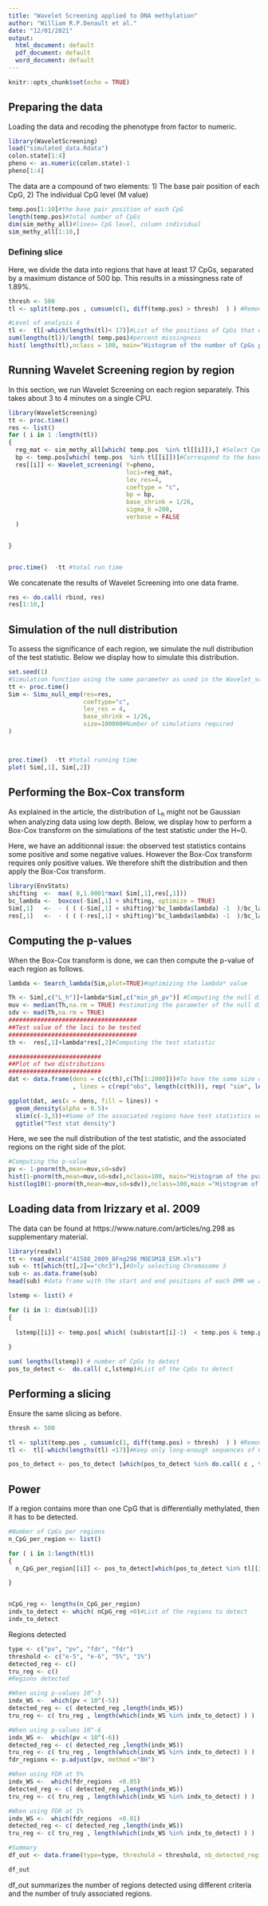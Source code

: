 ```yaml
---
title: "Wavelet Screening applied to DNA methylation"
author: "William R.P.Denault et al."
date: "12/01/2021"
output:
  html_document: default
  pdf_document: default
  word_document: default
---
```


```r
knitr::opts_chunk$set(echo = TRUE)

```

## Preparing the data

Loading the data and recoding the phenotype from factor to numeric.


```r
library(WaveletScreening)
load("simulated_data.Rdata")
colon.state[1:4]
pheno <- as.numeric(colon.state)-1
pheno[1:4]

```

The data are a compound of two elements:
1) The base pair position of each CpG,
2) The individual CpG level (M value)
```r
temp.pos[1:10]#the base pair position of each CpG
length(temp.pos)#total number of CpGs
dim(sim_methy_all)#lines= CpG level, column individual
sim_methy_all[1:10,]
```





### Defining slice 
Here, we divide the data into regions that have at least 17 CpGs, separated by a maximum distance of 500 bp. This results in a missingness rate of 1.89%.
```r

thresh <- 500
tl <- split(temp.pos , cumsum(c(1, diff(temp.pos) > thresh)  ) ) #Remove cases that are too far apart

#Level of analysis 4
tl <-  tl[-which(lengths(tl)< 17)]#List of the positions of CpGs that we will analyze later
sum(lengths(tl))/length( temp.pos)#percent missingness
hist( lengths(tl),nclass = 100, main="Histogram of the number of CpGs per region")

```


## Running Wavelet Screening region by region


In this section, we run Wavelet Screening on each region separately. This takes about 3 to 4 minutes on a single CPU. 
```r

library(WaveletScreening)
tt <- proc.time()
res <- list()
for ( i in 1 :length(tl))
{
  reg_mat <- sim_methy_all[which( temp.pos  %in% tl[[i]]),] #Select CpGs in region i
  bp <- temp.pos[which( temp.pos  %in% tl[[i]])]#Correspond to the base position of the CpG in region i
  res[[i]] <- Wavelet_screening( Y=pheno,
                                 loci=reg_mat,
                                 lev_res=4,
                                 coeftype = "c",
                                 bp = bp,
                                 base_shrink = 1/26,
                                 sigma_b =200,
                                 verbose = FALSE
  )


}


proc.time()  -tt #total run time
```

We concatenate the results of Wavelet Screening into one data frame. 
```r
res <- do.call( rbind, res)
res[1:10,]
```

## Simulation of the null distribution

To assess the significance of each region, we simulate the null distribution of the test statistic. Below we display how to simulate this distribution.
```r
set.seed(1)
#Simulation function using the same parameter as used in the Wavelet_screening function
tt <- proc.time()
Sim <- Simu_null_emp(res=res,
                     coeftype="c",
                     lev_res = 4,
                     base_shrink = 1/26,
                     size=100000#Number of simulations required
)



proc.time()  -tt #total running time
plot( Sim[,1], Sim[,2])
```


## Performing the Box-Cox transform

As explained in the article, the distribution of L~h~ might not be Gaussian when analyzing data using low depth. Below, we display how to perform a Box-Cox transform on the simulations of the test statistic under the H~0.

Here, we have an additionnal issue: the observed test statistics contains some positive and some negative values. However the Box-Cox transform requires only positive values. We therefore shift the distribution and then apply the Box-Cox transform.
```r
library(EnvStats)
shifting  <-  max( 0,1.0001*max( Sim[,1],res[,1]))
bc_lambda <-  boxcox(-Sim[,1] + shifting, optimize = TRUE)
Sim[,1]   <-  - ( ( (-Sim[,1] + shifting)^bc_lambda$lambda) -1  )/bc_lambda$lambda
res[,1]   <-  - ( ( (-res[,1] + shifting)^bc_lambda$lambda) -1  )/bc_lambda$lambda

```


## Computing the p-values

When the Box-Cox transform is done, we can then compute the p-value of each region as follows.
```r
lambda <- Search_lambda(Sim,plot=TRUE)#optimizing the lambda* value

Th <- Sim[,c("L_h")]+lambda*Sim[,c("min_ph_pv")] #Computing the null distribution of the test statistic 
muv <- median(Th,na.rm = TRUE) #estimating the parameter of the null distribution
sdv <- mad(Th,na.rm = TRUE)
####################################
##Test value of the loci to be tested
####################################
th <-  res[,1]+lambda*res[,2]#Computing the test statistic

##########################
##Plot of two distributions
##########################
dat <- data.frame(dens = c(c(th),c(Th[1:2000]))#To have the same size on the plot
                  , lines = c(rep("obs", length(c(th))), rep( "sim", length(c(Th[1:2000]))) ))

ggplot(dat, aes(x = dens, fill = lines)) +
  geom_density(alpha = 0.5)+
  xlim(c(-3,3))+#Some of the associated regions have test statistics very far from the null; this results in poor visualization if they are not excluded.
  ggtitle("Test stat density")
```

Here, we see the null distribution of the test statistic, and the associated regions on the right side of the plot.

```r
#Computing the p-value
pv <- 1-pnorm(th,mean=muv,sd=sdv)
hist(1-pnorm(th,mean=muv,sd=sdv),nclass=100, main="Histogram of the pvalues")
hist(log10(1-pnorm(th,mean=muv,sd=sdv)),nclass=100,main ="Histogram of the Log10 pvalues")
```



## Loading data from Irizzary et al. 2009  
The data can be found at https://www.nature.com/articles/ng.298 as supplementary material.

```r
library(readxl)
tt <- read_excel("41588_2009_BFng298_MOESM18_ESM.xls")
sub <- tt[which(tt[,2]=="chr3"),]#Only selecting Chromosome 3
sub <- as.data.frame(sub)
head(sub) #data frame with the start and end positions of each DMR we are trying to detect.

lstemp <- list() #

for (i in 1: dim(sub)[1])
{
  
  lstemp[[i]] <- temp.pos[ which( (sub$start[i]-1)  < temp.pos & temp.pos < (sub$end[i] +1 ))]
  
}

sum( lengths(lstemp)) # number of CpGs to detect
pos_to_detect <-  do.call( c,lstemp)#List of the CpGs to detect


```



## Performing a slicing 

Ensure the same slicing as before.

```r
thresh <- 500

tl <- split(temp.pos , cumsum(c(1, diff(temp.pos) > thresh)  ) ) #Remove cases that are too far apart
tl <-  tl[-which(lengths(tl) <17)]#Keep only long-enough sequences of CPGs

pos_to_detect <- pos_to_detect [which(pos_to_detect %in% do.call( c , tl))] #filtering out the CpGs when slicing

```


## Power

If a region contains more than one CpG that is differentially methylated, then it has to be detected.
```r
#Number of CpGs per regions
n_CpG_per_region <- list()

for ( i in 1:length(tl))
{
  n_CpG_per_region[[i]] <- pos_to_detect[which(pos_to_detect %in% tl[[i]])]

}


nCpG_reg <- lengths(n_CpG_per_region)
indx_to_detect <- which( nCpG_reg >0)#List of the regions to detect
indx_to_detect


```



Regions detected
```r
type <- c("pv", "pv", "fdr", "fdr")
threshold <- c("e-5", "e-6", "5%", "1%")
detected_reg <- c()
tru_reg <- c()
#Regions detected

#When using p-values 10^-5
indx_WS <-  which(pv < 10^(-5))
detected_reg <- c( detected_reg ,length(indx_WS))
tru_reg <- c( tru_reg , length(which(indx_WS %in% indx_to_detect) ) )

#When using p-values 10^-6
indx_WS <-  which(pv < 10^(-6))
detected_reg <- c( detected_reg ,length(indx_WS))
tru_reg <- c( tru_reg , length(which(indx_WS %in% indx_to_detect) ) )
fdr_regions <- p.adjust(pv, method ="BH")

#When using FDR at 5%
indx_WS <-  which(fdr_regions  <0.05)
detected_reg <- c( detected_reg ,length(indx_WS))
tru_reg <- c( tru_reg , length(which(indx_WS %in% indx_to_detect) ) )

#When using FDR at 1%
indx_WS <-  which(fdr_regions  <0.01)
detected_reg <- c( detected_reg ,length(indx_WS))
tru_reg <- c( tru_reg , length(which(indx_WS %in% indx_to_detect) ) )

#Summary 
df_out <- data.frame(type=type, threshold = threshold, nb_detected_region= detected_reg, nb_true_regions= tru_reg )
```
```r
df_out
```

df_out summarizes the number of regions detected using different criteria and the number of truly associated regions.
